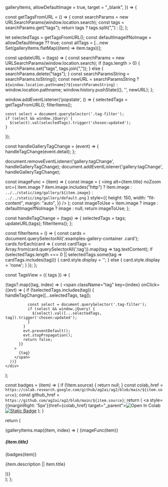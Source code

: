   galleryItems,
  allowDefaultImage = true,
  target = "_blank",
}) => {

  const getTagsFromURL = () => {
    const searchParams = new URLSearchParams(window.location.search);
    const tags = searchParams.get("tags");
    return tags ? tags.split(",") : [];
  };

  let selectedTags = getTagsFromURL();
  const defaultImageIfNoImage = allowDefaultImage ?? true;
  const allTags = [...new Set(galleryItems.flatMap((item) => item.tags))];

  const updateURL = (tags) => {
    const searchParams = new URLSearchParams(window.location.search);
    if (tags.length > 0) {
      searchParams.set("tags", tags.join(","));
    } else {
      searchParams.delete("tags");
    }
    const searchParamsString = searchParams.toString();
    const newURL = searchParamsString ? `${window.location.pathname}?${searchParamsString}` : window.location.pathname;
    window.history.pushState({}, '', newURL);
  };

  window.addEventListener('popstate', () => {
    selectedTags = getTagsFromURL();
    filterItems();

    const select = document.querySelector('.tag-filter');
    if (select && window.jQuery) {
      $(select).val(selectedTags).trigger('chosen:updated');
    }
  });

  const handleGalleryTagChange = (event) => {
    handleTagChange(event.detail);
  };

  document.removeEventListener('gallery:tagChange', handleGalleryTagChange);
  document.addEventListener('gallery:tagChange', handleGalleryTagChange);

  const imageFunc = (item) => {
    const image = (
      <img
        alt={item.title}
        noZoom
        src={
          item.image
            ? item.image.includes("http")
              ? item.image
              : `../../static/img/gallery/${item.image}`
            : `../../static/img/gallery/default.png`
        }
        style={{
          height: 150,
          width: "fit-content",
          margin: "auto",
        }}
      />
    );
    const imageToUse = item.image
      ? image
      : defaultImageIfNoImage
      ? image
      : null;
    return imageToUse;
  };

  const handleTagChange = (tags) => {
    selectedTags = tags;
    updateURL(tags);
    filterItems();
  };

  const filterItems = () => {
        const cards = document.querySelectorAll('.examples-gallery-container .card');
        cards.forEach(card => {
            const cardTags = Array.from(card.querySelectorAll('.tag')).map(tag => tag.textContent);
            if (selectedTags.length === 0 || selectedTags.some(tag => cardTags.includes(tag))) {
                card.style.display = '';
            } else {
                card.style.display = 'none';
            }
        });
    };

  const TagsView = ({ tags }) => (
    <div className="tags-container">
      {tags?.map((tag, index) => (
        <span
          className="tag"
          key={index}
          onClick={(evt) => {
            if (!selectedTags.includes(tag)) {
              handleTagChange([...selectedTags, tag]);

              const select = document.querySelector('.tag-filter');
              if (select && window.jQuery) {
                $(select).val([...selectedTags, tag]).trigger('chosen:updated');
              }
            }
            evt.preventDefault();
            evt.stopPropagation();
            return false;
          }}
        >
          {tag}
        </span>
      ))}
    </div>
  );

  const badges = (item) => {
    if (!item.source) {
      return null;
    }
    const colab_href = `https://colab.research.google.com/github/ag2ai/ag2/blob/main/${item.source}`;
    const github_href = `https://github.com/ag2ai/ag2/blob/main/${item.source}`;
    return (<span class="badges">
      <a style={{marginRight: '5px'}}href={colab_href} target="_parent"><img src="https://colab.research.google.com/assets/colab-badge.svg" alt="Open In Colab"/></a>
      <a href={github_href} target="_parent"><img alt="Static Badge" src="https://img.shields.io/badge/Open%20on%20GitHub-grey?logo=github"/></a>
      </span>
    );
  }

  return (
    <div className="examples-gallery-container">
      <CardGroup cols={3}>
        {galleryItems.map((item, index) => (
          <Card key={index} href={item.link}>
            {imageFunc(item)}
            <h5 className="card-title">{item.title}</h5>
            {badges(item)}
            <p className="card-description">{item.description || item.title}</p>
            <TagsView tags={item.tags} />
          </Card>
        ))}
      </CardGroup>
    </div>
  );
};
